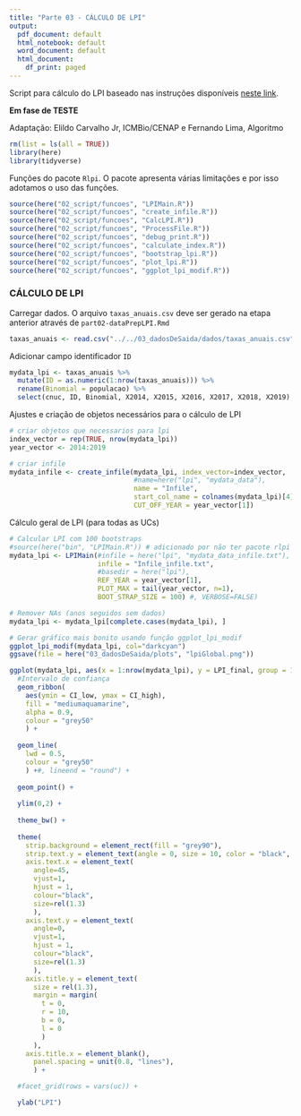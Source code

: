 ```yaml
---
title: "Parte 03 - CÁLCULO DE LPI"
output:
  pdf_document: default
  html_notebook: default
  word_document: default
  html_document:
    df_print: paged
---
```


Script para cálculo do LPI baseado nas instruções disponíveis [neste link](https://github.com/Zoological-Society-of-London/rlpi).

**Em fase de TESTE**

Adaptação: Elildo Carvalho Jr, ICMBio/CENAP e Fernando Lima, Algoritmo

```r
rm(list = ls(all = TRUE))
library(here)
library(tidyverse)
```

Funções do pacote `Rlpi`. O pacote apresenta várias limitações e por isso adotamos o uso das funções.
```r
source(here("02_script/funcoes", "LPIMain.R"))
source(here("02_script/funcoes", "create_infile.R"))
source(here("02_script/funcoes", "CalcLPI.R"))
source(here("02_script/funcoes", "ProcessFile.R"))
source(here("02_script/funcoes", "debug_print.R"))
source(here("02_script/funcoes", "calculate_index.R"))
source(here("02_script/funcoes", "bootstrap_lpi.R"))
source(here("02_script/funcoes", "plot_lpi.R"))
source(here("02_script/funcoes", "ggplot_lpi_modif.R"))
```

### CÁLCULO DE LPI

Carregar dados. O arquivo `taxas_anuais.csv` deve ser gerado na etapa anterior através de `part02-dataPrepLPI.Rmd`

```r
taxas_anuais <- read.csv("../../03_dadosDeSaida/dados/taxas_anuais.csv")
```

Adicionar campo identificador `ID`

```r
mydata_lpi <- taxas_anuais %>%
  mutate(ID = as.numeric(1:nrow(taxas_anuais))) %>%
  rename(Binomial = populacao) %>%
  select(cnuc, ID, Binomial, X2014, X2015, X2016, X2017, X2018, X2019)
```

Ajustes e criação de objetos necessários para o cálculo de LPI
```r
# criar objetos que necessarios para lpi
index_vector = rep(TRUE, nrow(mydata_lpi))
year_vector <- 2014:2019

```

```r
# criar infile
mydata_infile <- create_infile(mydata_lpi, index_vector=index_vector, 
                               #name=here("lpi", "mydata_data"),
                               name = "Infile",
                               start_col_name = colnames(mydata_lpi)[4], end_col_name = tail(colnames(mydata_lpi), n=1),
                               CUT_OFF_YEAR = year_vector[1])
```

Cálculo geral de LPI (para todas as UCs)
```r
# Calcular LPI com 100 bootstraps
#source(here("bin", "LPIMain.R")) # adicionado por não ter pacote rlpi
mydata_lpi <- LPIMain(#infile = here("lpi", "mydata_data_infile.txt"),
                      infile = "Infile_infile.txt",
                      #basedir = here("lpi"),
                      REF_YEAR = year_vector[1],
                      PLOT_MAX = tail(year_vector, n=1),
                      BOOT_STRAP_SIZE = 100) #, VERBOSE=FALSE)

```


```r
# Remover NAs (anos seguidos sem dados)
mydata_lpi <- mydata_lpi[complete.cases(mydata_lpi), ]
```

```r
# Gerar gráfico mais bonito usando função ggplot_lpi_modif
ggplot_lpi_modif(mydata_lpi, col="darkcyan")
ggsave(file = here("03_dadosDeSaida/plots", "lpiGlobal.png"))

ggplot(mydata_lpi, aes(x = 1:nrow(mydata_lpi), y = LPI_final, group = 1)) +
  #Intervalo de confiança
  geom_ribbon(
    aes(ymin = CI_low, ymax = CI_high),
    fill = "mediumaquamarine",
    alpha = 0.9,
    colour = "grey50"
    ) +
  
  geom_line(
    lwd = 0.5,
    colour = "grey50"
    ) +#, lineend = "round") +
  
  geom_point() +
  
  ylim(0,2) +
  
  theme_bw() +
  
  theme(
    strip.background = element_rect(fill = "grey90"),
    strip.text.y = element_text(angle = 0, size = 10, color = "black", face = "bold"),
    axis.text.x = element_text(
      angle=45,
      vjust=1,
      hjust = 1,
      colour="black",
      size=rel(1.3)
      ),
    axis.text.y = element_text(
      angle=0,
      vjust=1,
      hjust = 1,
      colour="black",
      size=rel(1.3)
      ),
    axis.title.y = element_text(
      size = rel(1.3),
      margin = margin(
        t = 0,
        r = 10,
        b = 0,
        l = 0
        )
      ),
    axis.title.x = element_blank(),
      panel.spacing = unit(0.8, "lines"),
      ) +

  #facet_grid(rows = vars(uc)) +

  ylab("LPI")


```